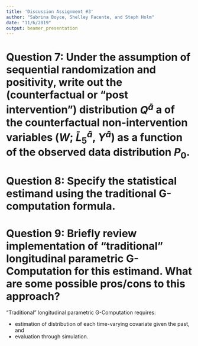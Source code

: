 ```yaml
---
title: 'Discussion Assignment #3'
author: "Sabrina Boyce, Shelley Facente, and Steph Holm"
date: "11/6/2019"
output: beamer_presentation
---
```


<!--
# Question 1: Specify the question of interest. How does this question differ from that addressed in the original analysis of the randomized trial? What was the authors' motivation for doing a secondary analysis?
The question of interest is: *What causal effect does breastfeeding duration have on the number of infections a newborn is expected to experience in their first year?* This differs from the original analysis in the RCT because they were originally evaluating the effect of longer breastfeeding duration (via the PROBIT intervention) on gastrointestinal tract infection. While their results indicated a significant reduction in infection incidence for infants whose mothers were in the intervention group, since breastfeeding was not randomized, causality could not reasonably be determined. Since breastfeeding can't ethnically be randomized, a secondary analysis using statistical techniques to assess causality was required.

# Question 2: Specify the longitudinal causal model $\mathcal{M^{F}}$ for individual level data (with endogenous nodes and time ordering corresponding to the observed data as specified in Section 3). What do you think about the temporal ordering assumptions? Any concerns? \textit{Bonus:} How might you modify this causal model to more accurately describe knowledge about the true data generating process?
The longitudinal causal model $\mathcal{M^{F}}$ is:
\begin{align*}
W &= \text{baseline covariates} \\
C_t, t = 1...K &= \text{Whether the subject was censored before the }t\text{th timepoint (including the final timepoint, }K\text{, which would indicate censoring at the time the outcome was measured.)} \\
L_t, t = 1...K-1 &= \text{Whether the infant had any gastrointestinal infections between timepoints} t\text{ - 1 and }t\text{. Any subject already censored during or prior to any given timepoint received an }L_t\text{ value of zero.} \\
A_t, t = 1...K-1 &= \text{Breastfeeding status at timepoint } t. \\
Y &= \text{the outcome: the total number of infections accrued up until and including visit }K. \text{Any subject censored during or prior to time }K\text{ received a }Y\text{ value of zero.} \\
\end{align*}

# Question 3: Specify the counterfactual outcomes of interest. Hint: First define the interventions of interest. Then define the counterfactual outcome under these interventions (the counterfactual outcome is a random variable). How are these counterfactual outcomes generated using an intervention on the causal model?
<SABRINA ANSWER HERE>

# Question 4: Specify the target causal parameter.
<SABRINA ANSWER HERE>

# Question 5: What are the observed data? What is the assumed link between the observed data and the structural causal model $\mathcal{M^{F}}$? Factorize the observed data distribution $P_0(O)$ according to the time-ordering.
<SABRINA ANSWER HERE>

# Question 6: What are the needed identifiability assumptions? Do they seem reasonable here? Any particular concerns?
<SABRINA ANSWER HERE>
-->

# Question 7: Under the assumption of sequential randomization and positivity, write out the (counterfactual or "post intervention") distribution $Q^{\bar{a}}$ a of the counterfactual non-intervention variables ($W$; $\bar{L}^{\bar{a}}_5$, $Y^{\bar{a}}$) as a function of the observed data distribution $P_0$.
<SABRINA ANSWER HERE>


# Question 8: Specify the statistical estimand using the traditional G-computation formula.
<!--(Fine to assume $W$ is discrete to keep the discrete notation we have been using in class, and write this in the form we have been using in class.)-->
<SABRINA ANSWER HERE>


# Question 9: Briefly review implementation of "traditional" longitudinal parametric G-Computation for this estimand. What are some possible pros/cons to this approach?
"Traditional" longitudinal parametric G-Computation requires:

* estimation of distribution of each time-varying covariate given the past, and
* evaluation through simulation.

\vspace{18pt} 

\begin{columns}
\begin{column}{0.48\textwidth}
\underline{Pros:}
\begin{itemize}
\item Fairly easy to set up and run
\item Efficient, if the model is correct
\end{itemize}
\end{column}
\begin{column}{0.48\textwidth}
\underline{Cons:}
\begin{itemize}
\item Susceptible to bias if model not correctly specified
\item Requires estimating lots of conditional densities
\end{itemize}
\end{column}
\end{columns}

<!--
# Question 10: What is the sequential representation of the statistical estimand? 
By sequentially breaking up the expectations into nested conditional expectations, the marginal expectation of the outcome assuming no censoring can be represented like this:

\begin{align*}
\Psi_{\bar{a}} &= E(Y_{\bar{a}}) \\
&= E\{E(Y|C_K = 0, \bar{A}_{K-1} = \bar{a}_{K-1}, \bar{L}_{K-1}, W)\} \\
&= E[E\{E(Y|C_K = 0, \bar{A}_{K-1} = \bar{a}_{K-1}, \bar{L}_{K-1}, W)|C_K = 0, \bar{A}_{K-2} = \bar{a}_{K-2}, \bar{L}_{K-2}, W\}] \\
\end{align*}

# Question 11: Give an overview of implementation of the sequential G computation estimator. What are some advantages over the traditional parametric G comp estimator?
To implement the sequential G-comp estimator, you fit a model for each level of conditioning, beginning with the innermost expectation (i.e. first fit $Q_K$ and then the rest of the $Q_t$s). Then predictions are obtained for each individual moving backward in time, eventually taking a mean of $Q_1$ over all observations, conditional only on the baseline covariates. That gives the target causal parameter.
  
This method provides a few advantages over the traditional parametric G-comp estimator described in Question 9, namely:

* No longer have to estimate a series of conditional densities
* Many fewer dimensions (don't need to estimate all the conditional densities in the same way)

# Question 12: Give an overview of implementation of the sequential TMLE.
To implement sequential TMLE, we go through the following steps:

1. Estimate $E_0(Y|A,W) \equiv \bar{Q}_0(A,W)$, for example using SuperLearner.
2. Generate predicted values for Y for each individual, given that individual's $A_i, W_i$.
3. Estimate the treatment mechanism, again using SuperLearner or similar ($g_0(A|W)$).
4. Use this estimate to create a new "clever covariate" ($H_n(A,W)$) for each individual.
5. Update the initial estimate of $E_0(Y|A,W)$ using that clever covariate, by running a logistic regression of $Y_i$ on $H_n(A_i,W_i)$ using log\textit{it}$(\bar{Q}^0_n(A_i,W_i))$ as an offset, and obtaining an MLE estimate of the coefficient $\epsilon$ on each clever covariate.
6. Calculate the predicted values for each individual under each treatment regimen using the updated estimate.
7. Update $\Psi(P_0)$ as the empirical mean of the predicted values of $Y$ based on the updated fit, for each treatment regimen of interest.
-->